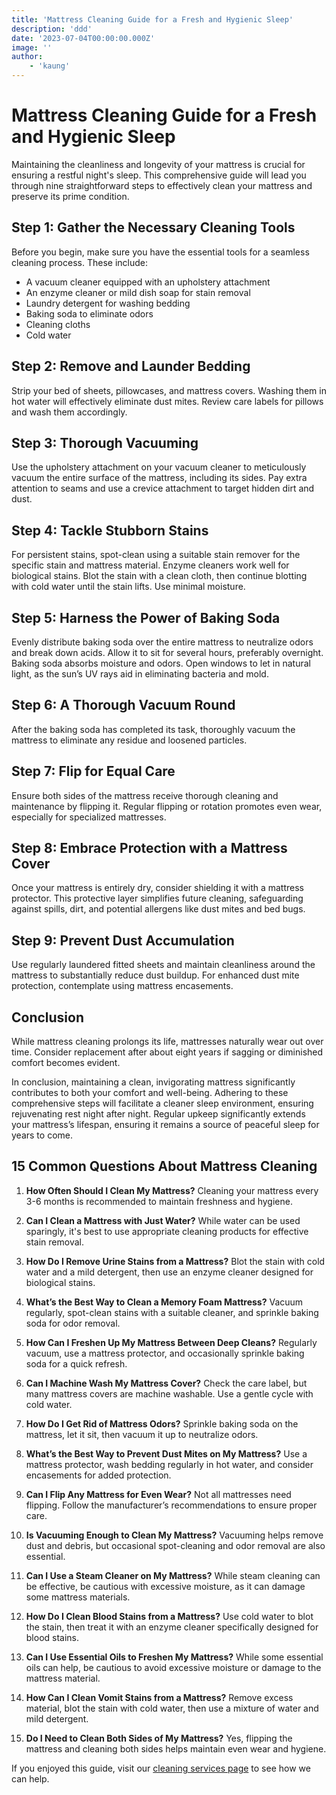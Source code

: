 ```yaml
---
title: 'Mattress Cleaning Guide for a Fresh and Hygienic Sleep'
description: 'ddd'
date: '2023-07-04T00:00:00.000Z'
image: ''
author:
    - 'kaung'
---
```


# Mattress Cleaning Guide for a Fresh and Hygienic Sleep

Maintaining the cleanliness and longevity of your mattress is crucial for ensuring a restful night's sleep. This comprehensive guide will lead you through nine straightforward steps to effectively clean your mattress and preserve its prime condition.

## Step 1: Gather the Necessary Cleaning Tools

Before you begin, make sure you have the essential tools for a seamless cleaning process. These include:

-   A vacuum cleaner equipped with an upholstery attachment
-   An enzyme cleaner or mild dish soap for stain removal
-   Laundry detergent for washing bedding
-   Baking soda to eliminate odors
-   Cleaning cloths
-   Cold water

## Step 2: Remove and Launder Bedding

Strip your bed of sheets, pillowcases, and mattress covers. Washing them in hot water will effectively eliminate dust mites. Review care labels for pillows and wash them accordingly.

## Step 3: Thorough Vacuuming

Use the upholstery attachment on your vacuum cleaner to meticulously vacuum the entire surface of the mattress, including its sides. Pay extra attention to seams and use a crevice attachment to target hidden dirt and dust.

## Step 4: Tackle Stubborn Stains

For persistent stains, spot-clean using a suitable stain remover for the specific stain and mattress material. Enzyme cleaners work well for biological stains. Blot the stain with a clean cloth, then continue blotting with cold water until the stain lifts. Use minimal moisture.

## Step 5: Harness the Power of Baking Soda

Evenly distribute baking soda over the entire mattress to neutralize odors and break down acids. Allow it to sit for several hours, preferably overnight. Baking soda absorbs moisture and odors. Open windows to let in natural light, as the sun’s UV rays aid in eliminating bacteria and mold.

## Step 6: A Thorough Vacuum Round

After the baking soda has completed its task, thoroughly vacuum the mattress to eliminate any residue and loosened particles.

## Step 7: Flip for Equal Care

Ensure both sides of the mattress receive thorough cleaning and maintenance by flipping it. Regular flipping or rotation promotes even wear, especially for specialized mattresses.

## Step 8: Embrace Protection with a Mattress Cover

Once your mattress is entirely dry, consider shielding it with a mattress protector. This protective layer simplifies future cleaning, safeguarding against spills, dirt, and potential allergens like dust mites and bed bugs.

## Step 9: Prevent Dust Accumulation

Use regularly laundered fitted sheets and maintain cleanliness around the mattress to substantially reduce dust buildup. For enhanced dust mite protection, contemplate using mattress encasements.

## Conclusion

While mattress cleaning prolongs its life, mattresses naturally wear out over time. Consider replacement after about eight years if sagging or diminished comfort becomes evident.

In conclusion, maintaining a clean, invigorating mattress significantly contributes to both your comfort and well-being. Adhering to these comprehensive steps will facilitate a cleaner sleep environment, ensuring rejuvenating rest night after night. Regular upkeep significantly extends your mattress’s lifespan, ensuring it remains a source of peaceful sleep for years to come.

## 15 Common Questions About Mattress Cleaning

1. **How Often Should I Clean My Mattress?**
   Cleaning your mattress every 3-6 months is recommended to maintain freshness and hygiene.

2. **Can I Clean a Mattress with Just Water?**
   While water can be used sparingly, it's best to use appropriate cleaning products for effective stain removal.

3. **How Do I Remove Urine Stains from a Mattress?**
   Blot the stain with cold water and a mild detergent, then use an enzyme cleaner designed for biological stains.

4. **What’s the Best Way to Clean a Memory Foam Mattress?**
   Vacuum regularly, spot-clean stains with a suitable cleaner, and sprinkle baking soda for odor removal.

5. **How Can I Freshen Up My Mattress Between Deep Cleans?**
   Regularly vacuum, use a mattress protector, and occasionally sprinkle baking soda for a quick refresh.

6. **Can I Machine Wash My Mattress Cover?**
   Check the care label, but many mattress covers are machine washable. Use a gentle cycle with cold water.

7. **How Do I Get Rid of Mattress Odors?**
   Sprinkle baking soda on the mattress, let it sit, then vacuum it up to neutralize odors.

8. **What’s the Best Way to Prevent Dust Mites on My Mattress?**
   Use a mattress protector, wash bedding regularly in hot water, and consider encasements for added protection.

9. **Can I Flip Any Mattress for Even Wear?**
   Not all mattresses need flipping. Follow the manufacturer’s recommendations to ensure proper care.

10. **Is Vacuuming Enough to Clean My Mattress?**
    Vacuuming helps remove dust and debris, but occasional spot-cleaning and odor removal are also essential.

11. **Can I Use a Steam Cleaner on My Mattress?**
    While steam cleaning can be effective, be cautious with excessive moisture, as it can damage some mattress materials.

12. **How Do I Clean Blood Stains from a Mattress?**
    Use cold water to blot the stain, then treat it with an enzyme cleaner specifically designed for blood stains.

13. **Can I Use Essential Oils to Freshen My Mattress?**
    While some essential oils can help, be cautious to avoid excessive moisture or damage to the mattress material.

14. **How Can I Clean Vomit Stains from a Mattress?**
    Remove excess material, blot the stain with cold water, then use a mixture of water and mild detergent.

15. **Do I Need to Clean Both Sides of My Mattress?**
    Yes, flipping the mattress and cleaning both sides helps maintain even wear and hygiene.

If you enjoyed this guide, visit our [cleaning services page](#) to see how we can help.
